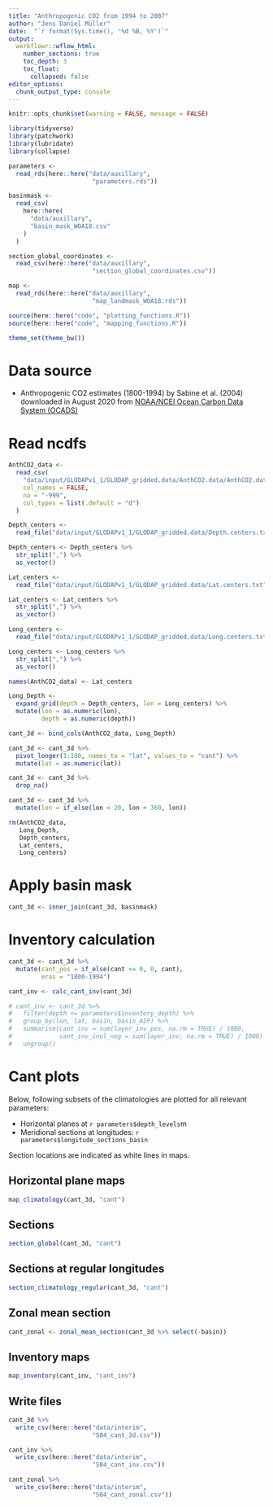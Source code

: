 ```yaml
---
title: "Anthropogenic CO2 from 1994 to 2007"
author: "Jens Daniel Müller"
date:  "`r format(Sys.time(), '%d %B, %Y')`"
output: 
  workflowr::wflow_html:
    number_sections: true
    toc_depth: 3
    toc_float:
      collapsed: false
editor_options:
  chunk_output_type: console
---
```


```r
knitr::opts_chunk$set(warning = FALSE, message = FALSE)
```

```r
library(tidyverse)
library(patchwork)
library(lubridate)
library(collapse)
```

```r
parameters <-
  read_rds(here::here("data/auxillary",
                       "parameters.rds"))
```

```r
basinmask <-
  read_csv(
    here::here(
      "data/auxillary",
      "basin_mask_WOA18.csv"
    )
  )

section_global_coordinates <-
  read_csv(here::here("data/auxillary",
                       "section_global_coordinates.csv"))
```

```r
map <-
  read_rds(here::here("data/auxillary",
                       "map_landmask_WOA18.rds"))
```

```r
source(here::here("code", "plotting_functions.R"))
source(here::here("code", "mapping_functions.R"))
```

```r
theme_set(theme_bw())
```

# Data source

- Anthropogenic CO2 estimates (1800-1994) by Sabine et al. (2004) downloaded in August 2020 from [NOAA/NCEI Ocean Carbon Data System (OCADS)](ftp://ftp.nodc.noaa.gov/pub/data.nodc/ncei/ocads/data/0001644/){target="_blank"}

# Read ncdfs

```r

AnthCO2_data <-
  read_csv(
    "data/input/GLODAPv1_1/GLODAP_gridded.data/AnthCO2.data/AnthCO2.data.txt",
    col_names = FALSE,
    na = "-999",
    col_types = list(.default = "d")
  )

Depth_centers <-
  read_file("data/input/GLODAPv1_1/GLODAP_gridded.data/Depth.centers.txt")

Depth_centers <- Depth_centers %>%
  str_split(",") %>%
  as_vector()

Lat_centers <-
  read_file("data/input/GLODAPv1_1/GLODAP_gridded.data/Lat.centers.txt")

Lat_centers <- Lat_centers %>%
  str_split(",") %>%
  as_vector()

Long_centers <-
  read_file("data/input/GLODAPv1_1/GLODAP_gridded.data/Long.centers.txt")

Long_centers <- Long_centers %>%
  str_split(",") %>%
  as_vector()

names(AnthCO2_data) <- Lat_centers

Long_Depth <-
  expand_grid(depth = Depth_centers, lon = Long_centers) %>%
  mutate(lon = as.numeric(lon),
         depth = as.numeric(depth))

cant_3d <- bind_cols(AnthCO2_data, Long_Depth)

cant_3d <- cant_3d %>%
  pivot_longer(1:180, names_to = "lat", values_to = "cant") %>%
  mutate(lat = as.numeric(lat))

cant_3d <- cant_3d %>%
  drop_na()

cant_3d <- cant_3d %>%
  mutate(lon = if_else(lon < 20, lon + 360, lon))

rm(AnthCO2_data,
   Long_Depth,
   Depth_centers,
   Lat_centers,
   Long_centers)

```

# Apply basin mask

```r

cant_3d <- inner_join(cant_3d, basinmask)

```


# Inventory calculation

```r

cant_3d <- cant_3d %>% 
  mutate(cant_pos = if_else(cant <= 0, 0, cant),
         eras = "1800-1994")

cant_inv <- calc_cant_inv(cant_3d) 

# cant_inv <- cant_3d %>% 
#   filter(depth <= parameters$inventory_depth) %>% 
#   group_by(lon, lat, basin, basin_AIP) %>% 
#   summarise(cant_inv = sum(layer_inv_pos, na.rm = TRUE) / 1000,
#             cant_inv_incl_neg = sum(layer_inv, na.rm = TRUE) / 1000) %>% 
#   ungroup()

```

# Cant plots

Below, following subsets of the climatologies are plotted for all relevant parameters:  

- Horizontal planes at `r parameters$depth_levels`m
- Meridional sections at longitudes: `r parameters$longitude_sections_basin`

Section locations are indicated as white lines in maps.


## Horizontal plane maps

```r

map_climatology(cant_3d, "cant")


```

## Sections

```r

section_global(cant_3d, "cant")

```

## Sections at regular longitudes

```r

section_climatology_regular(cant_3d, "cant")

```

## Zonal mean section

```r

cant_zonal <- zonal_mean_section(cant_3d %>% select(-basin))

```

## Inventory maps

```r

map_inventory(cant_inv, "cant_inv")

```


## Write files

```r

cant_3d %>% 
  write_csv(here::here("data/interim",
                       "S04_cant_3d.csv"))

cant_inv %>% 
  write_csv(here::here("data/interim",
                       "S04_cant_inv.csv"))

cant_zonal %>% 
  write_csv(here::here("data/interim",
                       "S04_cant_zonal.csv"))


```
